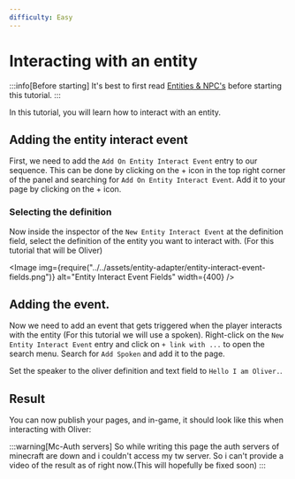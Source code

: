 ```yaml
---
difficulty: Easy
---
```



# Interacting with an entity
:::info[Before starting]
It's best to first read [Entities & NPC's](./index.mdx) before starting this tutorial.
:::

In this tutorial, you will learn how to interact with an entity.

## Adding the entity interact event
First, we need to add the `Add On Entity Interact Event` entry to our sequence. This can be done by clicking on the + icon in the top right corner of the panel and searching for `Add On Entity Interact Event`. Add it to your page by clicking on the + icon.

<EntrySearch entryName="entity_interact_event"/>

### Selecting the definition
Now inside the inspector of the `New Entity Interact Event` at the definition field, select the definition of the entity you want to interact with. (For this tutorial that will be Oliver)

<Image img={require("../../assets/entity-adapter/entity-interact-event-fields.png")} alt="Entity Interact Event Fields" width={400} />

## Adding the event.
Now we need to add an event that gets triggered when the player interacts with the entity (For this tutorial we will use a spoken). Right-click on the `New Entity Interact Event` entry and click on `+ link with ...` to open the search menu. Search for `Add Spoken` and add it to the page.

<EntrySearch entryName="spoken"/>

Set the speaker to the oliver definition and text field to `Hello I am Oliver.`.

## Result
You can now publish your pages, and in-game, it should look like this when interacting with Oliver:

:::warning[Mc-Auth servers]
So while writing this page the auth servers of minecraft are down and i couldn't access my tw server. So i can't provide a video of the result as of right now.(This will hopefully be fixed soon)
:::
